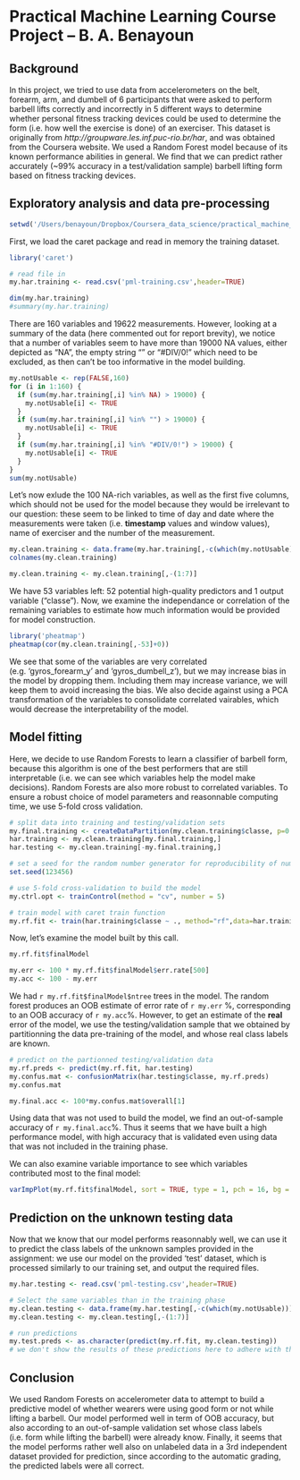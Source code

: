 Practical Machine Learning Course Project -- B. A. Benayoun
========================================================
## Background
In this project, we tried to use data from accelerometers on the belt, forearm, arm, and dumbell of 6 participants that were asked to perform barbell lifts correctly and incorrectly in 5 different ways to determine whether personal fitness tracking devices could be used to determine the form (i.e. how well the exercise is done) of an exerciser. This dataset is originally from *http://groupware.les.inf.puc-rio.br/har*, and was obtained from the Coursera website. We used a Random Forest model because of its known performance abilities in general. We find that we can predict rather accurately (~99% accuracy in a test/validation sample) barbell lifting form based on fitness tracking devices.

## Exploratory analysis and data pre-processing
```r
setwd('/Users/benayoun/Dropbox/Coursera_data_science/practical_machine_learning/')
```

First, we load the caret package and read in memory the training dataset.
```r
library('caret')

# read file in
my.har.training <- read.csv('pml-training.csv',header=TRUE)

dim(my.har.training)
#summary(my.har.training)
```

There are 160 variables and 19622 measurements. However, looking at a summary of the data (here commented out for report brevity), we notice that a number of variables seem to have more than 19000 NA values, either depicted as "NA", the empty string "" or "#DIV/0!" which need to be excluded, as then can't be too informative in the model building.

```r
my.notUsable <- rep(FALSE,160)
for (i in 1:160) {
  if (sum(my.har.training[,i] %in% NA) > 19000) {
    my.notUsable[i] <- TRUE
  }
  if (sum(my.har.training[,i] %in% "") > 19000) {
    my.notUsable[i] <- TRUE
  }
  if (sum(my.har.training[,i] %in% "#DIV/0!") > 19000) {
    my.notUsable[i] <- TRUE
  }
}
sum(my.notUsable)
```

Let's now exlude the 100 NA-rich variables, as well as the first five columns, which should not be used for the model because they would be irrelevant to our question: these seem to be linked to time of day and date where the measurements were taken (i.e. **timestamp** values and window values), name of exerciser and the number of the measurement.
```r
my.clean.training <- data.frame(my.har.training[,-c(which(my.notUsable))])
colnames(my.clean.training)

my.clean.training <- my.clean.training[,-(1:7)]
```

We have 53 variables left: 52 potential high-quality predictors and 1 output variable ("classe"). Now, we examine the independance or correlation of the remaining variables to estimate how much information would be provided for model construction.
```r
library('pheatmap')
pheatmap(cor(my.clean.training[,-53]+0))
```

We see that some of the variables are very correlated (e.g. 'gyros_forearm_y' and 'gyros_dumbell_z'), but we may increase bias in the model by dropping them. Including them may increase variance, we will keep them to avoid increasing the bias. We also decide against using a PCA transformation of the variables to consolidate correlated vairables, which would decrease the interpretability of the model.

## Model fitting
Here, we decide to use Random Forests to learn a classifier of barbell form, because this algorithm is one of the best performers that are still interpretable (i.e. we can see which variables help the model make decisions). Random Forests are also more robust to correlated variables. To ensure a robust choice of model parameters and reasonnable computing time, we use 5-fold cross validation.
```r
# split data into training and testing/validation sets
my.final.training <- createDataPartition(my.clean.training$classe, p=0.75, list=FALSE)
har.training <- my.clean.training[my.final.training,]
har.testing <- my.clean.training[-my.final.training,]

# set a seed for the random number generator for reproducibility of numerical results
set.seed(123456)

# use 5-fold cross-validation to build the model
my.ctrl.opt <- trainControl(method = "cv", number = 5)

# train model with caret train function
my.rf.fit <- train(har.training$classe ~ ., method="rf",data=har.training,importance=TRUE,trControl = my.ctrl.opt)
```

Now, let's examine the model built by this call.
```r
my.rf.fit$finalModel
```

```r
my.err <- 100 * my.rf.fit$finalModel$err.rate[500]
my.acc <- 100 - my.err
```

We had `r my.rf.fit$finalModel$ntree` trees in the model. The random forest produces an OOB estimate of error rate of `r my.err` %, corresponding to an OOB accuracy of `r my.acc`%. However, to get an estimate of the **real** error of the model, we use the testing/validation sample that we obtained by partitionning the data pre-training of the model, and whose real class labels are known.

```r
# predict on the partionned testing/validation data
my.rf.preds <- predict(my.rf.fit, har.testing)
my.confus.mat <- confusionMatrix(har.testing$classe, my.rf.preds)
my.confus.mat
```

```r
my.final.acc <- 100*my.confus.mat$overall[1]
```

Using data that was not used to build the model, we find an out-of-sample accuracy of `r my.final.acc`%. Thus it seems that we have built a high performance model, with high accuracy that is validated even using data that was not included in the training phase.

We can also examine variable importance to see which variables contributed most to the final model:
```r
varImpPlot(my.rf.fit$finalModel, sort = TRUE, type = 1, pch = 16, bg = "red", cex = 1, main = "Variable importance in model")
```

## Prediction on the unknown testing data
Now that we know that our model performs reasonnably well, we can use it to predict the class labels of the unknown samples provided in the assignment: we use our model on the provided 'test' dataset, which is processed similarly to our training set, and output the required files.

```r
my.har.testing <- read.csv('pml-testing.csv',header=TRUE)

# Select the same variables than in the training phase
my.clean.testing <- data.frame(my.har.testing[,-c(which(my.notUsable))])
my.clean.testing <- my.clean.testing[,-(1:7)]

# run predictions
my.test.preds <- as.character(predict(my.rf.fit, my.clean.testing))
# we don't show the results of these predictions here to adhere with the Coursera code of honor.
```

## Conclusion
We used Random Forests on accelerometer data to attempt to build a predictive model of whether wearers were using good form or not while lifting a barbell. Our model performed well in term of OOB accuracy, but also according to an out-of-sample validation set whose class labels (i.e. form while lifting the barbell) were already know. Finally, it seems that the model performs rather well also on unlabeled data in a 3rd independent dataset provided for prediction, since according to the automatic grading, the predicted labels were all correct.
